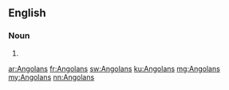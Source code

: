==English==

===Noun===
{{head|en}}

# {{plural of|Angolan}}

[[ar:Angolans]]
[[fr:Angolans]]
[[sw:Angolans]]
[[ku:Angolans]]
[[mg:Angolans]]
[[my:Angolans]]
[[nn:Angolans]]